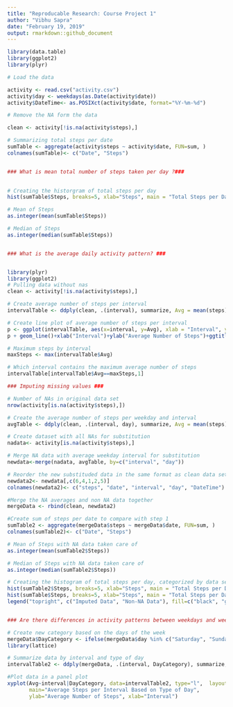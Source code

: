 ---
title: "Reproducable Research: Course Project 1"
author: "Vibhu Sapra"
date: "February 19, 2019"
output: rmarkdown::github_document
---


```{r, echo = TRUE}
library(data.table)
library(ggplot2)
library(plyr)

# Load the data

activity <- read.csv("activity.csv")
activity$day <- weekdays(as.Date(activity$date))
activity$DateTime<- as.POSIXct(activity$date, format="%Y-%m-%d")

# Remove the NA form the data

clean <- activity[!is.na(activity$steps),]

# Summarizing total steps per date
sumTable <- aggregate(activity$steps ~ activity$date, FUN=sum, )
colnames(sumTable)<- c("Date", "Steps")


### What is mean total number of steps taken per day ?###
        

# Creating the historgram of total steps per day
hist(sumTable$Steps, breaks=5, xlab="Steps", main = "Total Steps per Day")

# Mean of Steps
as.integer(mean(sumTable$Steps))

# Median of Steps
as.integer(median(sumTable$Steps))


### What is the average daily activity pattern? ###


library(plyr)
library(ggplot2)
# Pulling data without nas
clean <- activity[!is.na(activity$steps),]

# Create average number of steps per interval
intervalTable <- ddply(clean, .(interval), summarize, Avg = mean(steps))

# Create line plot of average number of steps per interval
p <- ggplot(intervalTable, aes(x=interval, y=Avg), xlab = "Interval", ylab="Average Number of Steps")
p + geom_line()+xlab("Interval")+ylab("Average Number of Steps")+ggtitle("Average Number of Steps per Interval")

# Maximum steps by interval
maxSteps <- max(intervalTable$Avg)

# Which interval contains the maximum average number of steps
intervalTable[intervalTable$Avg==maxSteps,1]

### Imputing missing values ###

# Number of NAs in original data set
nrow(activity[is.na(activity$steps),])

# Create the average number of steps per weekday and interval
avgTable <- ddply(clean, .(interval, day), summarize, Avg = mean(steps))

# Create dataset with all NAs for substitution
nadata<- activity[is.na(activity$steps),]

# Merge NA data with average weekday interval for substitution
newdata<-merge(nadata, avgTable, by=c("interval", "day"))

# Reorder the new substituded data in the same format as clean data set
newdata2<- newdata[,c(6,4,1,2,5)]
colnames(newdata2)<- c("steps", "date", "interval", "day", "DateTime")

#Merge the NA averages and non NA data together
mergeData <- rbind(clean, newdata2)

#Create sum of steps per date to compare with step 1
sumTable2 <- aggregate(mergeData$steps ~ mergeData$date, FUN=sum, )
colnames(sumTable2)<- c("Date", "Steps")

# Mean of Steps with NA data taken care of
as.integer(mean(sumTable2$Steps))

# Median of Steps with NA data taken care of
as.integer(median(sumTable2$Steps))

# Creating the histogram of total steps per day, categorized by data set to show impact
hist(sumTable2$Steps, breaks=5, xlab="Steps", main = "Total Steps per Day with NAs Fixed", col="Black")
hist(sumTable$Steps, breaks=5, xlab="Steps", main = "Total Steps per Day with NAs Fixed", col="Grey", add=T)
legend("topright", c("Imputed Data", "Non-NA Data"), fill=c("black", "grey"))


### Are there differences in activity patterns between weekdays and weekends? ###

# Create new category based on the days of the week
mergeData$DayCategory <- ifelse(mergeData$day %in% c("Saturday", "Sunday"), "Weekend", "Weekday")
library(lattice) 

# Summarize data by interval and type of day
intervalTable2 <- ddply(mergeData, .(interval, DayCategory), summarize, Avg = mean(steps))

#Plot data in a panel plot
xyplot(Avg~interval|DayCategory, data=intervalTable2, type="l",  layout = c(1,2),
       main="Average Steps per Interval Based on Type of Day", 
       ylab="Average Number of Steps", xlab="Interval")
```